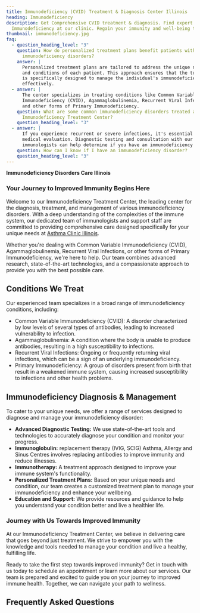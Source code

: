 ```yaml
---
title: Immunodeficiency (CVID) Treatment & Diagnosis Center Illinois
heading: Immunodeficiency
description: Get Comprehensive CVID treatment & diagnosis. Find expert care for
  Immunodeficiency at our clinic. Regain your immunity and well-being today.
thumbnail: immunodeficiency.jpg
faq:
  - question_heading_level: "3"
    question: How do personalized treatment plans benefit patients with
      immunodeficiency disorders?
    answer: |
      Personalized treatment plans are tailored to address the unique needs
      and conditions of each patient. This approach ensures that the treatment
      is specifically designed to manage the individual's immunodeficiency
      effectively.
  - answer: |
      The center specializes in treating conditions like Common Variable
      Immunodeficiency (CVID), Agammaglobulinemia, Recurrent Viral Infections,
      and other forms of Primary Immunodeficiency.
    question: What are some common immunodeficiency disorders treated at the
      Immunodeficiency Treatment Center?
    question_heading_level: "3"
  - answer: |
      If you experience recurrent or severe infections, it's essential to seek
      medical evaluation. Diagnostic testing and consultation with our
      immunologists can help determine if you have an immunodeficiency disorder.
    question: How can I know if I have an immunodeficiency disorder?
    question_heading_level: "3"
---
```

**Immunodeficiency Disorders Care Illinois**

### Your Journey to Improved Immunity Begins Here

Welcome to our Immunodeficiency Treatment Center, the leading center for the diagnosis, treatment, and management of various immunodeficiency disorders. With a deep understanding of the complexities of the immune system, our dedicated team of immunologists and support staff are committed to providing comprehensive care designed specifically for your unique needs at [Asthma Clinic Illinois](/).

Whether you're dealing with Common Variable Immunodeficiency (CVID), Agammaglobulinemia, Recurrent Viral Infections, or other forms of Primary Immunodeficiency, we're here to help. Our team combines advanced research, state-of-the-art technologies, and a compassionate approach to provide you with the best possible care.

<ButtonList />

## Conditions We Treat

Our experienced team specializes in a broad range of immunodeficiency conditions, including:

- Common Variable Immunodeficiency (CVID): A disorder characterized by low levels of several types of antibodies, leading to increased vulnerability to infection.
- Agammaglobulinemia: A condition where the body is unable to produce antibodies, resulting in a high susceptibility to infections.
- Recurrent Viral Infections: Ongoing or frequently returning viral infections, which can be a sign of an underlying immunodeficiency.
- Primary Immunodeficiency: A group of disorders present from birth that result in a weakened immune system, causing increased susceptibility to infections and other health problems.

## Immunodeficiency Diagnosis & Management

To cater to your unique needs, we offer a range of services designed to diagnose and manage your immunodeficiency disorder:

- **Advanced Diagnostic Testing:** We use state-of-the-art tools and technologies to accurately diagnose your condition and monitor your progress.
- **Immunoglobulin:** replacement therapy (IVIG, SCIG) Asthma, Allergy and Sinus Centres involves replacing antibodies to improve immunity and reduce illnesses.
- **Immunotherapy:** A treatment approach designed to improve your immune system's functionality.
- **Personalized Treatment Plans:** Based on your unique needs and condition, our team creates a customized treatment plan to manage your immunodeficiency and enhance your wellbeing.
- **Education and Support:** We provide resources and guidance to help you understand your condition better and live a healthier life.

### Journey with Us Towards Improved Immunity

At our Immunodeficiency Treatment Center, we believe in delivering care that goes beyond just treatment. We strive to empower you with the knowledge and tools needed to manage your condition and live a healthy, fulfilling life.

Ready to take the first step towards improved immunity? Get in touch with us today to schedule an appointment or learn more about our services. Our team is prepared and excited to guide you on your journey to improved immune health. Together, we can navigate your path to wellness.

<ContactBanner />

## Frequently Asked Questions




